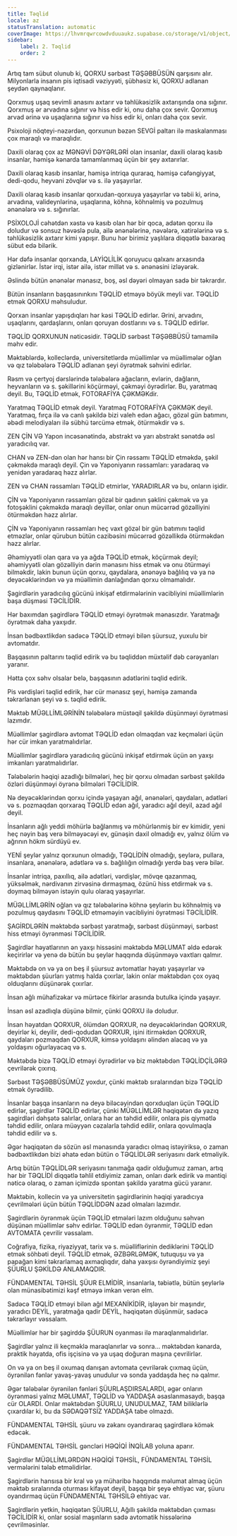 ```yaml
---
title: Təqlid
locale: az
statusTranslation: automatic
coverImage: https://lhvmrqwrcowdvduuaukz.supabase.co/storage/v1/object/public/strapi-uploads/small_cover-educacion-fundamental.webp-2d51a7828a2b1309555be27f7e2a61a0.webp
sidebar:
    label: 2. Təqlid
    order: 2
---
```

Artıq tam sübut olunub ki, QORXU sərbəst TƏŞƏBBÜSÜN qarşısını alır. Milyonlarla insanın pis iqtisadi vəziyyəti, şübhəsiz ki, QORXU adlanan şeydən qaynaqlanır.

Qorxmuş uşaq sevimli anasını axtarır və təhlükəsizlik axtarışında ona sığınır. Qorxmuş ər arvadına sığınır və hiss edir ki, onu daha çox sevir. Qorxmuş arvad ərinə və uşaqlarına sığınır və hiss edir ki, onları daha çox sevir.

Psixoloji nöqteyi-nəzərdən, qorxunun bəzən SEVGİ paltarı ilə maskalanması çox maraqlı və maraqlıdır.

Daxili olaraq çox az MƏNƏVİ DƏYƏRLƏRİ olan insanlar, daxili olaraq kasıb insanlar, həmişə kənarda tamamlanmaq üçün bir şey axtarırlar.

Daxili olaraq kasıb insanlar, həmişə intriqa quraraq, həmişə cəfəngiyyat, dedi-qodu, heyvani zövqlər və s. ilə yaşayırlar.

Daxili olaraq kasıb insanlar qorxudan-qorxuya yaşayırlar və təbii ki, ərinə, arvadına, valideynlərinə, uşaqlarına, köhnə, köhnəlmiş və pozulmuş ənənələrə və s. sığınırlar.

PSİXOLOJİ cəhətdən xəstə və kasıb olan hər bir qoca, adətən qorxu ilə doludur və sonsuz həvəslə pula, ailə ənənələrinə, nəvələrə, xatirələrinə və s. təhlükəsizlik axtarır kimi yapışır. Bunu hər birimiz yaşlılara diqqətlə baxaraq sübut edə bilərik.

Hər dəfə insanlar qorxanda, LAYİQLİLİK qoruyucu qalxanı arxasında gizlənirlər. İstər irqi, istər ailə, istər millət və s. ənənəsini izləyərək.

Əslində bütün ənənələr mənasız, boş, əsl dəyəri olmayan sadə bir təkrardır.

Bütün insanların başqasınınkını TƏQLİD etməyə böyük meyli var. TƏQLİD etmək QORXU məhsuludur.

Qorxan insanlar yapışdıqları hər kəsi TƏQLİD edirlər. Ərini, arvadını, uşaqlarını, qardaşlarını, onları qoruyan dostlarını və s. TƏQLİD edirlər.

TƏQLİD QORXUNUN nəticəsidir. TƏQLİD sərbəst TƏŞƏBBÜSÜ tamamilə məhv edir.

Məktəblərdə, kolleclərdə, universitetlərdə müəllimlər və müəllimələr oğlan və qız tələbələrə TƏQLİD adlanan şeyi öyrətmək səhvini edirlər.

Rəsm və çertyoj dərslərində tələbələrə ağacların, evlərin, dağların, heyvanların və s. şəkillərini köçürməyi, çəkməyi öyrədirlər. Bu, yaratmaq deyil. Bu, TƏQLİD etmək, FOTORAFİYA ÇƏKMƏKdir.

Yaratmaq TƏQLİD etmək deyil. Yaratmaq FOTORAFİYA ÇƏKMƏK deyil. Yaratmaq, fırça ilə və canlı şəkildə bizi valeh edən ağacı, gözəl gün batımını, əbədi melodiyaları ilə sübhü tərcümə etmək, ötürməkdir və s.

ZEN ÇİN VƏ Yapon incəsənətində, abstrakt və yarı abstrakt sənətdə əsl yaradıcılıq var.

CHAN və ZEN-dən olan hər hansı bir Çin rəssamı TƏQLİD etməkdə, şəkil çəkməkdə maraqlı deyil. Çin və Yaponiyanın rəssamları: yaradaraq və yenidən yaradaraq həzz alırlar.

ZEN və CHAN rəssamları TƏQLİD etmirlər, YARADIRLAR və bu, onların işidir.

ÇİN və Yaponiyanın rəssamları gözəl bir qadının şəklini çəkmək və ya fotoşəklini çəkməkdə maraqlı deyillər, onlar onun mücərrəd gözəlliyini ötürməkdən həzz alırlar.

ÇİN və Yaponiyanın rəssamları heç vaxt gözəl bir gün batımını təqlid etməzlər, onlar qürubun bütün cazibəsini mücərrəd gözəllikdə ötürməkdən həzz alırlar.

Əhəmiyyətli olan qara və ya ağda TƏQLİD etmək, köçürmək deyil; əhəmiyyətli olan gözəlliyin dərin mənasını hiss etmək və onu ötürməyi bilməkdir, lakin bunun üçün qorxu, qaydalara, ənənəyə bağlılıq və ya nə deyəcəklərindən və ya müəllimin danlağından qorxu olmamalıdır.

Şagirdlərin yaradıcılıq gücünü inkişaf etdirmələrinin vacibliyini müəllimlərin başa düşməsi TƏCİLİDİR.

Hər baxımdan şagirdlərə TƏQLİD etməyi öyrətmək mənasızdır. Yaratmağı öyrətmək daha yaxşıdır.

İnsan bədbəxtlikdən sadəcə TƏQLİD etməyi bilən şüursuz, yuxulu bir avtomatdır.

Başqasının paltarını təqlid edirik və bu təqliddən müxtəlif dəb cərəyanları yaranır.

Hətta çox səhv olsalar belə, başqasının adətlərini təqlid edirik.

Pis vərdişləri təqlid edirik, hər cür mənasız şeyi, həmişə zamanda təkrarlanan şeyi və s. təqlid edirik.

Məktəb MÜƏLLİMLƏRİNİN tələbələrə müstəqil şəkildə düşünməyi öyrətməsi lazımdır.

Müəllimlər şagirdlərə avtomat TƏQLİD edən olmaqdan vaz keçmələri üçün hər cür imkan yaratmalıdırlar.

Müəllimlər şagirdlərə yaradıcılıq gücünü inkişaf etdirmək üçün ən yaxşı imkanları yaratmalıdırlar.

Tələbələrin həqiqi azadlığı bilmələri, heç bir qorxu olmadan sərbəst şəkildə özləri düşünməyi öyrənə bilmələri TƏCİLİDİR.

Nə deyəcəklərindən qorxu içində yaşayan ağıl, ənənələri, qaydaları, adətləri və s. pozmaqdan qorxaraq TƏQLİD edən ağıl, yaradıcı ağıl deyil, azad ağıl deyil.

İnsanların ağlı yeddi möhürlə bağlanmış və möhürlənmiş bir ev kimidir, yeni heç nəyin baş verə bilməyəcəyi ev, günəşin daxil olmadığı ev, yalnız ölüm və ağrının hökm sürdüyü ev.

YENİ şeylər yalnız qorxunun olmadığı, TƏQLİDİN olmadığı, şeylərə, pullara, insanlara, ənənələrə, adətlərə və s. bağlılığın olmadığı yerdə baş verə bilər.

İnsanlar intriqa, paxıllıq, ailə adətləri, vərdişlər, mövqe qazanmaq, yüksəlmək, nərdivanın zirvəsinə dırmaşmaq, özünü hiss etdirmək və s. doymaq bilməyən istəyin qulu olaraq yaşayırlar.

MÜƏLLİMLƏRİN oğlan və qız tələbələrinə köhnə şeylərin bu köhnəlmiş və pozulmuş qaydasını TƏQLİD etməməyin vacibliyini öyrətməsi TƏCİLİDİR.

ŞAGİRDLƏRİN məktəbdə sərbəst yaratmağı, sərbəst düşünməyi, sərbəst hiss etməyi öyrənməsi TƏCİLİDİR.

Şagirdlər həyatlarının ən yaxşı hissəsini məktəbdə MƏLUMAT əldə edərək keçirirlər və yenə də bütün bu şeylər haqqında düşünməyə vaxtları qalmır.

Məktəbdə on və ya on beş il şüursuz avtomatlar həyatı yaşayırlar və məktəbdən şüurları yatmış halda çıxırlar, lakin onlar məktəbdən çox oyaq olduqlarını düşünərək çıxırlar.

İnsan ağlı mühafizəkar və mürtəce fikirlər arasında butulka içində yaşayır.

İnsan əsl azadlıqla düşünə bilmir, çünki QORXU ilə doludur.

İnsan həyatdan QORXUR, ölümdən QORXUR, nə deyəcəklərindən QORXUR, deyirlər ki, deyilir, dedi-qodudan QORXUR, işini itirməkdən QORXUR, qaydaları pozmaqdan QORXUR, kimsə yoldaşını əlindən alacaq və ya yoldaşını oğurlayacaq və s.

Məktəbdə bizə TƏQLİD etməyi öyrədirlər və biz məktəbdən TƏQLİDÇİLƏRƏ çevrilərək çıxırıq.

Sərbəst TƏŞƏBBÜSÜMÜZ yoxdur, çünki məktəb sıralarından bizə TƏQLİD etmək öyrədilib.

İnsanlar başqa insanların nə deyə biləcəyindən qorxduqları üçün TƏQLİD edirlər, şagirdlər TƏQLİD edirlər, çünki MÜƏLLİMLƏR həqiqətən də yazıq şagirdləri dəhşətə salırlar, onlara hər an təhdid edilir, onlara pis qiymətlə təhdid edilir, onlara müəyyən cəzalarla təhdid edilir, onlara qovulmaqla təhdid edilir və s.

Əgər həqiqətən də sözün əsl mənasında yaradıcı olmaq istəyiriksə, o zaman bədbəxtlikdən bizi əhatə edən bütün o TƏQLİDLƏR seriyasını dərk etməliyik.

Artıq bütün TƏQLİDLƏR seriyasını tanımağa qadir olduğumuz zaman, artıq hər bir TƏQLİDİ diqqətlə təhlil etdiyimiz zaman, onları dərk edirik və məntiqi nəticə olaraq, o zaman içimizdə spontan şəkildə yaratma gücü yaranır.

Məktəbin, kollecin və ya universitetin şagirdlərinin həqiqi yaradıcıya çevrilmələri üçün bütün TƏQLİDDƏN azad olmaları lazımdır.

Şagirdlərin öyrənmək üçün TƏQLİD etmələri lazım olduğunu səhvən düşünən müəllimlər səhv edirlər. TƏQLİD edən öyrənmir, TƏQLİD edən AVTOMATA çevrilir vəssalam.

Coğrafiya, fizika, riyaziyyat, tarix və s. müəlliflərinin dediklərini TƏQLİD etmək söhbəti deyil. TƏQLİD etmək, ƏZBƏRLƏMƏK, tutuquşu və ya papağan kimi təkrarlamaq axmaqlıqdır, daha yaxşısı öyrəndiyimiz şeyi ŞÜURLU ŞƏKİLDƏ ANLAMAQDIR.

FÜNDAMENTAL TƏHSİL ŞÜUR ELMİDİR, insanlarla, təbiətlə, bütün şeylərlə olan münasibətimizi kəşf etməyə imkan verən elm.

Sadəcə TƏQLİD etməyi bilən ağıl MEXANİKİDİR, işləyən bir maşındır, yaradıcı DEYİL, yaratmağa qadir DEYİL, həqiqətən düşünmür, sadəcə təkrarlayır vəssalam.

Müəllimlər hər bir şagirddə ŞÜURUN oyanması ilə maraqlanmalıdırlar.

Şagirdlər yalnız ili keçməklə maraqlanırlar və sonra… məktəbdən kənarda, praktik həyatda, ofis işçisinə və ya uşaq doğuran maşına çevrilirlər.

On və ya on beş il oxumaq danışan avtomata çevrilərək çıxmaq üçün, öyrənilən fənlər yavaş-yavaş unudulur və sonda yaddaşda heç nə qalmır.

Əgər tələbələr öyrənilən fənləri ŞÜURLAŞDIRSALARDI, əgər onların öyrənməsi yalnız MƏLUMAT, TƏQLİD və YADDAŞA əsaslanmasaydı, başqa cür OLARDI. Onlar məktəbdən ŞÜURLU, UNUDULMAZ, TAM biliklərlə çıxardılar ki, bu da SƏDAQƏTSİZ YADDAŞA tabe olmazdı.

FÜNDAMENTAL TƏHSİL şüuru və zəkanı oyandıraraq şagirdlərə kömək edəcək.

FÜNDAMENTAL TƏHSİL gəncləri HƏQİQİ İNQİLAB yoluna aparır.

Şagirdlər MÜƏLLİMLƏRDƏN HƏQİQİ TƏHSİL, FÜNDAMENTAL TƏHSİL vermələrini tələb etməlidirlər.

Şagirdlərin hansısa bir kral və ya müharibə haqqında məlumat almaq üçün məktəb sıralarında oturması kifayət deyil, başqa bir şeyə ehtiyac var, şüuru oyandırmaq üçün FÜNDAMENTAL TƏHSİLƏ ehtiyac var.

Şagirdlərin yetkin, həqiqətən ŞÜURLU, Ağıllı şəkildə məktəbdən çıxması TƏCİLİDİR ki, onlar sosial maşınların sadə avtomatik hissələrinə çevrilməsinlər.
